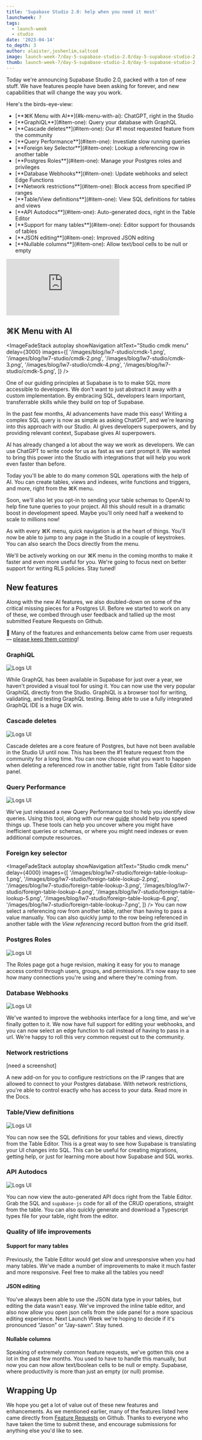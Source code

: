 ```yaml
---
title: 'Supabase Studio 2.0: help when you need it most'
launchweek: 7
tags:
  - launch-week
  - studio
date: '2023-04-14'
to_depth: 3
author: alaister,joshenlim,saltcod
image: launch-week-7/day-5-supabase-studio-2.0/day-5-supabase-studio-2.0-og.jpg
thumb: launch-week-7/day-5-supabase-studio-2.0/day-5-supabase-studio-2.0-thumb.jpg
---
```


Today we're announcing Supabase Studio 2.0, packed with a ton of new stuff. We have features people have been asking for forever, and new capabilities that will change the way you work.

Here's the birds-eye-view:

<ul>
  <li>[**⌘K Menu with AI**](#k-menu-with-ai): ChatGPT, right in the Studio</li>
  <li>[**GraphiQL**](#item-one): Query your database with GraphQL</li>
  <li>[**Cascade deletes**](#item-one): Our #1 most requested feature from the community</li>
  <li>[**Query Performance**](#item-one): Investiate slow running queries</li>
  <li>[**Foreign key Selector**](#item-one): Lookup a referencing row in another table</li>
  <li>[**Postgres Roles**](#item-one): Manage your Postgres roles and privileges</li>
  <li>[**Database Webhooks**](#item-one): Update webhooks and select Edge Functions</li>
  <li>[**Network restrictions**](#item-one): Block access from specified IP ranges</li>
  <li>[**Table/View definitions**](#item-one): View SQL definitions for tables and views</li>
  <li>[**API Autodocs**](#item-one): Auto-generated docs, right in the Table Editor</li>
  <li>[**Support for many tables**](#item-one): Editor support for thousands of tables</li>
  <li>[**JSON editing**](#item-one): Improved JSON editing</li>
  <li>[**Nullable columns**](#item-one): Allow text/bool cells to be null or empty</li>
</ul>

<div className="video-container">
  <iframe
    className="w-full"
    src="https://www.youtube-nocookie.com/embed/cPGxPl1lx4Y"
    title="YouTube video player"
    frameborder="0"
    allow="accelerometer; autoplay; clipboard-write; encrypted-media; gyroscope; picture-in-picture; web-share"
    allowfullscreen
  ></iframe>
</div>

## ⌘K Menu with AI

<ImageFadeStack
  autoplay
  showNavigation
  altText="Studio cmdk menu"
  delay={3000}
  images={[
    '/images/blog/lw7-studio/cmdk-1.png',
    '/images/blog/lw7-studio/cmdk-2.png',
    '/images/blog/lw7-studio/cmdk-3.png',
    '/images/blog/lw7-studio/cmdk-4.png',
    '/images/blog/lw7-studio/cmdk-5.png',
  ]}
/>

One of our guiding principles at Supabase is to to make SQL more accessible to developers. We don't want to just abstract it away with a custom implementation. By embracing SQL, developers learn important, transferrable skills while they build on top of Supabase.

In the past few months, AI advancements have made this easy! Writing a complex SQL query is now as simple as asking ChatGPT, and we're leaning into this approach with our Studio. AI gives developers superpowers, and by providing relevant context, Supabase gives AI superpowers.

AI has already changed a lot about the way we work as developers. We can use ChatGPT to write code for us as fast as we cant prompt it. We wanted to bring this power into the Studio with integrations that will help you work even faster than before.

Today you'll be able to do many common SQL operations with the help of AI. You can create tables, views and indexes, write functions and triggers, and more, right from the ⌘K menu.

Soon, we'll also let you opt-in to sending your table schemas to OpenAI to help fine tune queries to your project. All this should result in a dramatic boost in development speed. Maybe you'll only need half a weekend to scale to millions now!

As with every ⌘K menu, quick navigation is at the heart of things. You'll now be able to jump to any page in the Studio in a couple of keystrokes. You can also search the Docs directly from the menu.

We'll be actively working on our ⌘K menu in the coming months to make it faster and even more useful for you. We're going to focus next on better support for writing RLS policies. Stay tuned!

## New features

Along with the new AI features, we also doubled-down on some of the critical missing pieces for a Postgres UI. Before we started to work on any of these, we combed through user feedback and tallied up the most submitted Feature Requests on Github.

<div className="bg-gray-300 rounded-lg px-6 py-2 italic">

📢 Many of the features and enhancements below came from user requests — [please keep them coming](https://github.com/orgs/supabase/discussions/categories/feature-requests)!

</div>

### GraphiQL

![Logs UI](/images/blog/lw7-studio/graphiql.png)

While GraphQL has been available in Supabase for just over a year, we haven't provided a visual tool for using it. You can now use the very popular GraphiQL directly from the Studio. GraphiQL is a browser tool for writing, validating, and testing GraphQL testing. Being able to use a fully integrated GraphQL IDE is a huge DX win.

### Cascade deletes

![Logs UI](/images/blog/lw7-studio/cascade-deletes.png)

Cascade deletes are a core feature of Postgres, but have not been available in the Studio UI until now. This has been the #1 feature request from the community for a long time. You can now choose what you want to happen when deleting a referenced row in another table, right from Table Editor side panel.

### Query Performance

![Logs UI](/images/blog/lw7-studio/query-performance.png)

We've just released a new Query Performance tool to help you identify slow queries. Using this tool, along with our new [guide](https://supabase.com/docs/guides/platform/performance#examining-query-performance) should help you speed things up. These tools can help you uncover where you might have inefficient queries or schemas, or where you might need indexes or even additional compute resources.

### Foreign key selector

<ImageFadeStack
  autoplay
  showNavigation
  altText="Studio cmdk menu"
  delay={4000}
  images={[
    '/images/blog/lw7-studio/foreign-table-lookup-1.png',
    '/images/blog/lw7-studio/foreign-table-lookup-2.png',
    '/images/blog/lw7-studio/foreign-table-lookup-3.png',
    '/images/blog/lw7-studio/foreign-table-lookup-4.png',
    '/images/blog/lw7-studio/foreign-table-lookup-5.png',
    '/images/blog/lw7-studio/foreign-table-lookup-6.png',
    '/images/blog/lw7-studio/foreign-table-lookup-7.png',
  ]}
/>
You can now select a referencing row from another table, rather than having to pass a value manually.
You can also quickly jump to the row being referenced in another table with the _View referencing_ record
button from the grid itself.

### Postgres Roles

![Logs UI](/images/blog/lw7-studio/roles.png)

The Roles page got a huge revision, making it easy for you to manage access control through users, groups, and permissions. It's now easy to see how many connections you're using and where they're coming from.

### Database Webhooks

![Logs UI](/images/blog/lw7-studio/webhooks.png)

We've wanted to improve the webhooks interface for a long time, and we've finally gotten to it. We now have full support for editing your webhooks, and you can now select an edge function to call instead of having to pass in a url. We're happy to roll this very common request out to the community.

### Network restrictions

[need a screenshot]

A new add-on for you to configure restrictions on the IP ranges that are allowed to connect to your Postgres database. With network restrictions, you're able to control exactly who has access to your data. Read more in the Docs.

### Table/View definitions

![Logs UI](/images/blog/lw7-studio/definitions.png)

You can now see the SQL definitions for your tables and views, directly from the Table Editor. This is a great way to see how Supabase is translating your UI changes into SQL. This can be useful for creating migrations, getting help, or just for learning more about how Supabase and SQL works.

### API Autodocs

![Logs UI](/images/blog/lw7-studio/api-autodocs.png)

You can now view the auto-generated API docs right from the Table Editor. Grab the SQL and `supabase-js` code for all of the CRUD operations, straight from the table. You can also quickly generate and download a Typescript types file for your table, right from the editor.

### Quality of life improvements

#### Support for many tables

Previously, the Table Editor would get slow and unresponsive when you had many tables. We've made a number of improvements to make it much faster and more responsive. Feel free to make all the tables you need!

#### JSON editing

You've always been able to use the JSON data type in your tables, but editing the data wasn't easy. We've improved the inline table editor, and also now allow you open json cells from the side panel for a more spacious editing experience. Next Launch Week we're hoping to decide if it's pronounced “Jason” or “Jay-sawn”. Stay tuned.

#### Nullable columns

Speaking of extremely common feature requests, we've gotten this one a lot in the past few months. You used to have to handle this manually, but now you can now allow text/boolean cells to be null or empty. Supabase, where productivity is more than just an empty (or null) promise.

## Wrapping Up

We hope you get a lot of value out of these new features and enhancements. As we mentioned earlier, many of the features listed here came directly from [Feature Requests](https://github.com/orgs/supabase/discussions/categories/feature-requests) on Github. Thanks to everyone who have taken the time to submit these, and encourage submissions for anything else you'd like to see.

